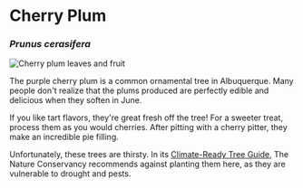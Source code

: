 # Cherry Plum

### _Prunus cerasifera_

![Cherry plum leaves and fruit](/assets/prunus/img/plum-inat.jpeg "Photo by forageinflag on iNaturalist")

The purple cherry plum is a common ornamental tree in Albuquerque. Many people don't realize that the plums produced are perfectly edible and delicious when they soften in June.

If you like tart flavors, they're great fresh off the tree! For a sweeter treat, process them as you would cherries. After pitting with a cherry pitter, they make an incredible pie filling.

Unfortunately, these trees are thirsty. In its [Climate-Ready Tree Guide](https://www.nature.org/en-us/about-us/where-we-work/united-states/new-mexico/stories-in-new-mexico/plant-trees-to-fight-climate-change/), The Nature Conservancy recommends against planting them here, as they are vulnerable to drought and pests.
